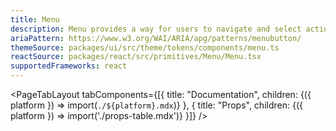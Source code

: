 ```yaml
---
title: Menu
description: Menu provides a way for users to navigate and select actions within an application.
ariaPattern: https://www.w3.org/WAI/ARIA/apg/patterns/menubutton/
themeSource: packages/ui/src/theme/tokens/components/menu.ts
reactSource: packages/react/src/primitives/Menu/Menu.tsx
supportedFrameworks: react
---
```



<PageTabLayout 
  tabComponents={[{
    title: "Documentation", 
    children: <Fragment>{({ platform }) => import(`./${platform}.mdx`)}</Fragment>
  },
  {
    title: "Props", 
    children: <Fragment>{({ platform }) => import('./props-table.mdx')}</Fragment>
  }]}
/>
        